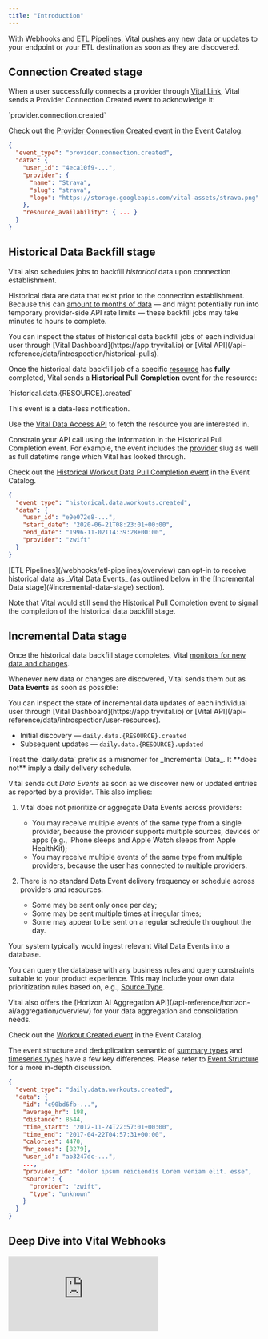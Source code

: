 ```yaml
---
title: "Introduction"
---
```


With Webhooks and [ETL Pipelines](/webhooks/etl-pipelines/overview), Vital pushes any new data or updates to your endpoint
or your ETL destination as soon as they are discovered.


## Connection Created stage

When a user successfully connects a provider through [Vital Link](/wearables/connecting-providers/introduction), Vital sends a
Provider Connection Created event to acknowledge it:

<AccordionGroup>

<Accordion title="Event Type" defaultOpen>
`provider.connection.created`
</Accordion>

<Accordion title="Example" defaultOpen>

Check out the [Provider Connection Created event](/event-catalog/provider.connection.created) in the Event Catalog.

```json Webhook Event
{
  "event_type": "provider.connection.created",
  "data": {
    "user_id": "4eca10f9-...",
    "provider": {
      "name": "Strava",
      "slug": "strava",
      "logo": "https://storage.googleapis.com/vital-assets/strava.png"
    },
    "resource_availability": { ... }
  }
}
```
</Accordion>

</AccordionGroup>

## Historical Data Backfill stage

Vital also schedules jobs to backfill _historical_ data upon connection establishment.

Historical data are data that exist prior to the connection establishment. Because this can [amount to months of data](/wearables/providers/introduction#historical-data-pull-range)
— and might potentially run into temporary provider-side API rate limits — these backfill jobs may take minutes to hours to complete.

<Note>
You can inspect the status of historical data backfill jobs of each individual user through [Vital Dashboard](https://app.tryvital.io) or
[Vital API](/api-reference/data/introspection/historical-pulls).
</Note>

Once the historical data backfill job of a specific [resource](/wearables/providers/resources) has **fully** completed, Vital sends a **Historical Pull Completion** event for the resource:

<AccordionGroup>

<Accordion title="Event Type" defaultOpen>
`historical.data.{RESOURCE}.created`
</Accordion>

<Accordion title="Usage" defaultOpen>

This event is a data-less notification.

Use the [Vital Data Access API](/api-reference/data/sleep/get-summary) to fetch the resource you are interested in.

Constrain your API call using the information in the Historical Pull Completion event. For example, the event includes the
[provider](/wearables/providers/introduction) slug as well as full datetime range which Vital has looked through.

</Accordion>

<Accordion title="Example" defaultOpen>

Check out the [Historical Workout Data Pull Completion event](/event-catalog/historical.data.workouts.created) in the Event Catalog.

```json
{
  "event_type": "historical.data.workouts.created",
  "data": {
    "user_id": "e9e072e8-...",
    "start_date": "2020-06-21T08:23:01+00:00",
    "end_date": "1996-11-02T14:39:28+00:00",
    "provider": "zwift"
  }
}
```
</Accordion>
</AccordionGroup>

<Note>
[ETL Pipelines](/webhooks/etl-pipelines/overview) can opt-in to receive historical data as _Vital Data Events_
(as outlined below in the [Incremental Data stage](#incremental-data-stage) section).


Note that Vital would still send the Historical Pull Completion event to signal the completion of the historical data backfill stage.
</Note>

## Incremental Data stage

Once the historical data backfill stage completes, Vital [monitors for new data and changes](/wearables/providers/introduction#data-frequency).

Whenever new data or changes are discovered, Vital sends them out as **Data Events** as soon as possible:

<Note>
You can inspect the state of incremental data updates of each individual user through [Vital Dashboard](https://app.tryvital.io) or
[Vital API](/api-reference/data/introspection/user-resources).
</Note>

<AccordionGroup>

<Accordion title="Event Types" defaultOpen>

* Initial discovery — `daily.data.{RESOURCE}.created`
* Subsequent updates — `daily.data.{RESOURCE}.updated`

<Warning>
Treat the `daily.data` prefix as a misnomer for _Incremental Data_. It **does not** imply a daily delivery schedule.
</Warning>

</Accordion>


<Accordion title="Usage" defaultOpen>

Vital sends out _Data Events_ as soon as we discover new or updated entries as reported by a provider. This also implies:

1. Vital does not prioritize or aggregate Data Events across providers:

    * You may receive multiple events of the same type from a single provider, because the provider supports multiple
      sources, devices or apps (e.g., iPhone sleeps and Apple Watch sleeps from Apple HealthKit);
    * You may receive multiple events of the same type from multiple providers, because the user has connected to multiple
      providers.

2. There is no standard Data Event delivery frequency or schedule across providers _and_ resources:

    * Some may be sent only once per day;
    * Some may be sent multiple times at irregular times;
    * Some may appear to be sent on a regular schedule throughout the day.

Your system typically would ingest relevant Vital Data Events into a database.

You can query the database with any business rules and query constraints suitable to your product experience. This may include
your own data prioritization rules based on, e.g., [Source Type](/wearables/providers/data-attributions#source-type).


<Note>
Vital also offers the [Horizon AI Aggregation API](/api-reference/horizon-ai/aggregation/overview) for your data aggregation
and consolidation needs.
</Note>

</Accordion>


<Accordion title="Example" defaultOpen>

Check out the [Workout Created event](/event-catalog/daily.data.workouts.created) in the Event Catalog.

<Warning>The event structure and deduplication semantic of [summary types](/wearables/providers/resources) and [timeseries types](/wearables/providers/resources) have a few key differences. Please refer to [Event Structure](/webhooks/event-structure) for a more in-depth discussion.</Warning>

```json
{
  "event_type": "daily.data.workouts.created",
  "data": {
    "id": "c90bd6fb-...",
    "average_hr": 198,
    "distance": 8544,
    "time_start": "2012-11-24T22:57:01+00:00",
    "time_end": "2017-04-22T04:57:31+00:00",
    "calories": 4470,
    "hr_zones": [8279],
    "user_id": "ab3247dc-...",
    ...,
    "provider_id": "dolor ipsum reiciendis Lorem veniam elit. esse",
    "source": {
      "provider": "zwift",
      "type": "unknown"
    }
  }
}
```
</Accordion>

</AccordionGroup>


## Deep Dive into Vital Webhooks

<div
  style={{
    position: "relative",
    paddingBottom: "56.872037914691944%",
    height: 0
  }}
>
  <iframe
    src="https://www.loom.com/embed/0121d272e21b44049dd4d418302580a5?sid=0dc174e1-20e6-4fd9-9824-0fc2d5eaf95f"
    frameBorder={0}
    webkitallowfullscreen=""
    mozallowfullscreen=""
    allowFullScreen=""
    style={{
      position: "absolute",
      top: 0,
      left: 0,
      width: "100%",
      height: "100%"
    }}
    loading="lazy"
  />
</div>

### Managing Webhooks

You can manage your team's webhooks programmatically using our [Webhooks API](/api-reference/org-management/team-webhook/list). This API allows you to:

- **CRUD** (create/read/update/delete) your webhooks
- Manage webhook **headers**
- Update webhook **secrets**

### Authenticating Webhooks

You can verify the webhook signature. Each webhook request we send includes these three headers:

- `svix-id`
- `svix-timestamp`
- `svix-signature`

You’ll also need your webhook secret, which you can find in your Junction Dashboard > Webhooks > Endpoint tabs under "Signing Secret".

**Option 1:** Use a Svix SDK

If you’re using a compatible language, the easiest way is to utilize the official Svix SDKs, which handle signature verification for you.

**Option 2:** Manual Verification

If the Svix SDKs are not an option, you can manually verify them following the instructions here.